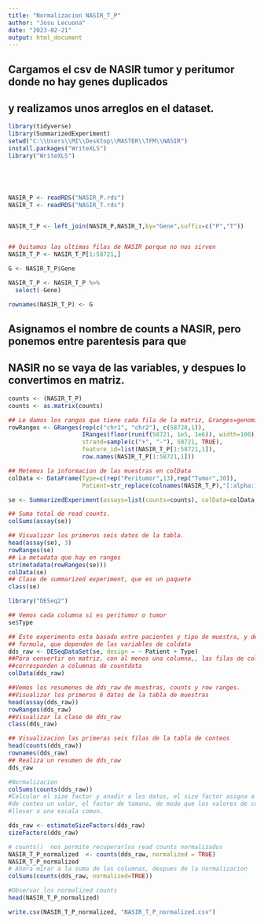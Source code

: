 ```yaml
---
title: "Normalizacion NASIR_T_P"
author: "Josu Lecuona"
date: "2023-02-21"
output: html_document
---
```


## Cargamos el csv de NASIR tumor y peritumor donde no hay genes duplicados
## y realizamos unos arreglos en el dataset.
```r
library(tidyverse)
library(SummarizedExperiment)
setwd("C:\\Users\\MI\\Desktop\\MASTER\\TFM\\NASIR")
install.packages("WriteXLS")
library("WriteXLS")





NASIR_P <- readRDS("NASIR_P.rds")
NASIR_T <- readRDS("NASIR_T.rds")


NASIR_T_P <- left_join(NASIR_P,NASIR_T,by="Gene",suffix=c("P","T"))


## Quitamos las ultimas filas de NASIR porque no nos sirven
NASIR_T_P <- NASIR_T_P[1:58721,]

G <- NASIR_T_P$Gene

NASIR_T_P <- NASIR_T_P %>%
  select(-Gene)

rownames(NASIR_T_P) <- G
```

## Asignamos el nombre de counts a NASIR, pero ponemos entre parentesis para que
## NASIR no se vaya de las variables, y despues lo convertimos en matriz.
```r
counts <- (NASIR_T_P)
counts <- as.matrix(counts)

## Le damos los rangos que tiene cada fila de la matriz, Granges=genomisranges.
rowRanges <- GRanges(rep(c("chr1", "chr2"), c(58720,1)),
                     IRanges(floor(runif(58721, 1e5, 1e6)), width=100),
                     strand=sample(c("+", "-"), 58721, TRUE),
                     feature_id=list(NASIR_T_P[1:58721,1]),
                     row.names(NASIR_T_P[1:58721,1]))

## Metemos la informacion de las muestras en colData
colData <- DataFrame(Type=c(rep("Peritumor",13),rep("Tumor",30)),
                     Patient=str_replace(colnames(NASIR_T_P),"[:alpha:]",""))

se <- SummarizedExperiment(assays=list(counts=counts), colData=colData,rowRanges = rowRanges)

## Suma total de read counts. 
colSums(assay(se))

## Visualizar los primeros seis datos de la tabla.
head(assay(se), 3)
rowRanges(se)
## La metadata que hay en ranges
str(metadata(rowRanges(se)))
colData(se)
## Clase de summarized experiment, que es un paquete
class(se)

```



```r

library("DESeq2")

## Vemos cada columna si es peritumor o tumor
se$Type

## Este experimento esta basado entre pacientes y tipo de muestra, y definimos la
## formula, que dependen de las variables de coldata
dds_raw <- DESeqDataSet(se, design = ~ Patient + Type)
##Para convertir en matriz, con al menos una columna,, las filas de coldata,
##corresponden a columnas de countdata
colData(dds_raw)

##Vemos los resumenes de dds_raw de muestras, counts y row ranges.
##Visualizar los primeros 6 datos de la tabla de muestras
head(assay(dds_raw))
rowRanges(dds_raw)
##Visualizar la clase de dds_raw
class(dds_raw)

## Visualizacion las primeras seis filas de la tabla de conteos
head(counts(dds_raw))
rownames(dds_raw)
## Realiza un resumen de dds_raw
dds_raw

#Normalizacion
colSums(counts(dds_raw))
#Calcular el size factor y anadir a los datos, el size factor asigna a cada columna de la matriz 
#de conteo un valor, el factor de tamano, de modo que los valores de conteo en las columnas se pueden
#llevar a una escala comun.

dds_raw <- estimateSizeFactors(dds_raw)
sizeFactors(dds_raw)

# counts()  nos permite recuperarlos read counts normalizados
NASIR_T_P_normalized  <- counts(dds_raw, normalized = TRUE)
NASIR_T_P_normalized
# Ahora mirar a la suma de las columnas, despues de la normalizacion
colSums(counts(dds_raw, normalized=TRUE))

#Observar los normalized counts
head(NASIR_T_P_normalized)

write.csv(NASIR_T_P_normalized, "NASIR_T_P_normalized.csv")
```


